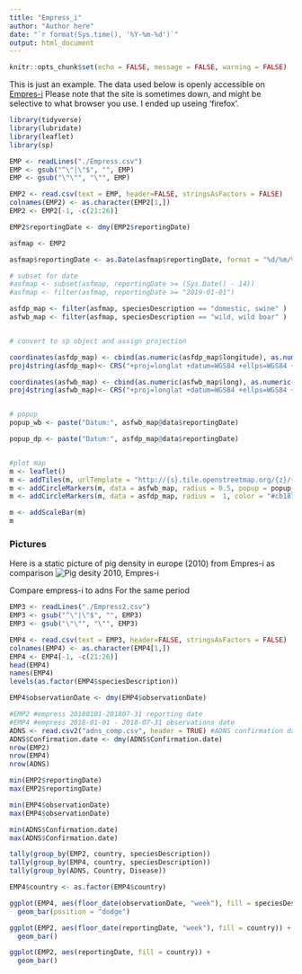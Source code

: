 ```yaml
---
title: "Empress_i"
author: "Author here"
date: "`r format(Sys.time(), '%Y-%m-%d')`"
output: html_document
---
```


```r
knitr::opts_chunk$set(echo = FALSE, message = FALSE, warning = FALSE)
```

This is just an example. The data used below is openly accessible on [Empres-i](http://empres-i.fao.org/empres-i) Please note that the site is sometimes down, and might be selective to what browser you use. I ended up useing 'firefox'.

```r
library(tidyverse)
library(lubridate)
library(leaflet)
library(sp)

EMP <- readLines("./Empress.csv")
EMP <- gsub("^\"|\"$", "", EMP)
EMP <- gsub("\"\"", "\"", EMP)

EMP2 <- read.csv(text = EMP, header=FALSE, stringsAsFactors = FALSE)
colnames(EMP2) <- as.character(EMP2[1,])
EMP2 <- EMP2[-1, -c(21:26)]

EMP2$reportingDate <- dmy(EMP2$reportingDate)

```

```r
asfmap <- EMP2

asfmap$reportingDate <- as.Date(asfmap$reportingDate, format = "%d/%m/%Y")

# subset for date
#asfmap <- subset(asfmap, reportingDate >= (Sys.Date() - 14)) 
#asfmap <- filter(asfmap, reportingDate >= "2019-01-01")

asfdp_map <- filter(asfmap, speciesDescription == "domestic, swine" )
asfwb_map <- filter(asfmap, speciesDescription == "wild, wild boar" )


# convert to sp object and assign projection

coordinates(asfdp_map) <- cbind(as.numeric(asfdp_map$longitude), as.numeric(asfdp_map$latitude))
proj4string(asfdp_map)<- CRS("+proj=longlat +datum=WGS84 +ellps=WGS84 +towgs84=0,0,0")

coordinates(asfwb_map) <- cbind(as.numeric(asfwb_map$long), as.numeric(asfwb_map$lat))
proj4string(asfwb_map)<- CRS("+proj=longlat +datum=WGS84 +ellps=WGS84 +towgs84=0,0,0")


# popup
popup_wb <- paste("Datum:", asfwb_map@data$reportingDate)

popup_dp <- paste("Datum:", asfdp_map@data$reportingDate)


#plot map
m <- leaflet()
m <- addTiles(m, urlTemplate = "http://{s}.tile.openstreetmap.org/{z}/{x}/{y}.png")
m <- addCircleMarkers(m, data = asfwb_map, radius = 0.5, popup = popup_wb) 
m <- addCircleMarkers(m, data = asfdp_map, radius =  1, color = "#cb181d", fillOpacity = 1, popup = popup_dp)

m <- addScaleBar(m)
m
```

### Pictures
Here is a static picture of pig density in europe (2010) from Empres-i as comparison
![Pig desity 2010, Empres-i](GlobalSwineDens.png)


Compare empress-i to adns
For the same period

```r

EMP3 <- readLines("./Empress2.csv")
EMP3 <- gsub("^\"|\"$", "", EMP3)
EMP3 <- gsub("\"\"", "\"", EMP3)

EMP4 <- read.csv(text = EMP3, header=FALSE, stringsAsFactors = FALSE)
colnames(EMP4) <- as.character(EMP4[1,])
EMP4 <- EMP4[-1, -c(21:26)]
head(EMP4)
names(EMP4)
levels(as.factor(EMP4$speciesDescription))

EMP4$observationDate <- dmy(EMP4$observationDate)

#EMP2 #empress 20180101-201807-31 reporting date
#EMP4 #empress 2018-01-01 - 2018-07-31 observations date
ADNS <- read.csv2("adns_comp.csv", header = TRUE) #ADNS confirmation date 20180101 - 2018-07-31
ADNS$Confirmation.date <- dmy(ADNS$Confirmation.date)
nrow(EMP2)
nrow(EMP4)
nrow(ADNS)

min(EMP2$reportingDate)
max(EMP2$reportingDate)

min(EMP4$observationDate)
max(EMP4$observationDate)

min(ADNS$Confirmation.date)
max(ADNS$Confirmation.date)

tally(group_by(EMP2, country, speciesDescription))
tally(group_by(EMP4, country, speciesDescription))
tally(group_by(ADNS, Country, Disease))

```


```r
EMP4$country <- as.factor(EMP4$country)

ggplot(EMP4, aes(floor_date(observationDate, "week"), fill = speciesDescription)) + 
  geom_bar(position = "dodge")

ggplot(EMP2, aes(floor_date(reportingDate, "week"), fill = country)) + 
  geom_bar()

ggplot(EMP2, aes(reportingDate, fill = country)) + 
  geom_bar()
```

